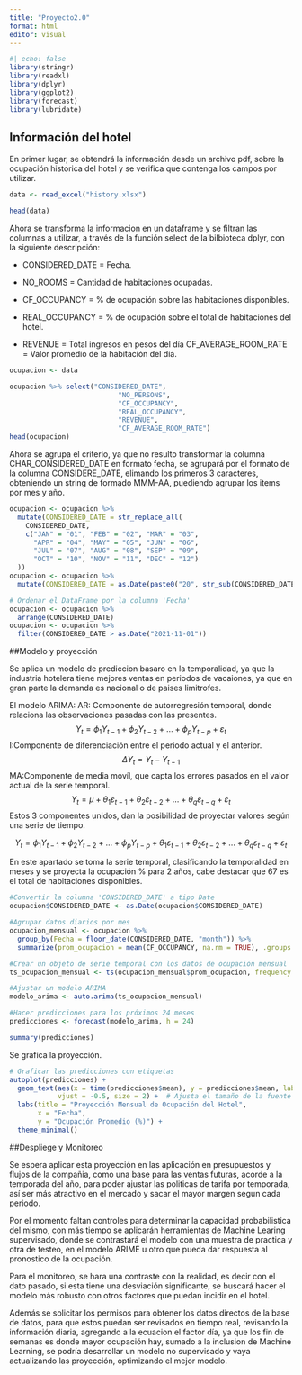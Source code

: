 ```yaml
---
title: "Proyecto2.0"
format: html
editor: visual
---
```

```r
#| echo: false
library(stringr)
library(readxl)
library(dplyr)
library(ggplot2)
library(forecast)
library(lubridate) 
```

## Información del hotel

En primer lugar, se obtendrá la información desde un archivo pdf, sobre la ocupación historica del hotel y se verifica que contenga los campos por utilizar.

```r
data <- read_excel("history.xlsx")

head(data)
```

Ahora se transforma la informacion en un dataframe y se filtran las columnas a utilizar, a través de la función select de la bilbioteca dplyr, con la siguiente descripción:

-   CONSIDERED_DATE = Fecha.

-   NO_ROOMS = Cantidad de habitaciones ocupadas.

-   CF_OCCUPANCY = % de ocupación sobre las habitaciones disponibles.

-   REAL_OCCUPANCY = % de ocupación sobre el total de habitaciones del hotel.

-   REVENUE = Total ingresos en pesos del día CF_AVERAGE_ROOM_RATE = Valor promedio de la habitación del día.

```r
ocupacion <- data
```


```r
ocupacion %>% select("CONSIDERED_DATE",
                           "NO_PERSONS",
                           "CF_OCCUPANCY",
                           "REAL_OCCUPANCY", 
                           "REVENUE",
                           "CF_AVERAGE_ROOM_RATE")
head(ocupacion)
```

Ahora se agrupa el criterio, ya que no resulto transformar la columna CHAR_CONSIDERED_DATE en formato fecha, se agrupará por el formato de la columna CONSIDERE_DATE, elimando los primeros 3 caracteres, obteniendo un string de formado MMM-AA, puediendo agrupar los items por mes y año.

```r
ocupacion <- ocupacion %>%
  mutate(CONSIDERED_DATE = str_replace_all(
    CONSIDERED_DATE,
    c("JAN" = "01", "FEB" = "02", "MAR" = "03", 
      "APR" = "04", "MAY" = "05", "JUN" = "06", 
      "JUL" = "07", "AUG" = "08", "SEP" = "09", 
      "OCT" = "10", "NOV" = "11", "DEC" = "12")
  ))
ocupacion <- ocupacion %>%
  mutate(CONSIDERED_DATE = as.Date(paste0("20", str_sub(CONSIDERED_DATE, 1, 2), "-", str_sub(CONSIDERED_DATE, 4, 5), "-01"))) # Formato: YYYY-MM-DD

# Ordenar el DataFrame por la columna 'Fecha'
ocupacion <- ocupacion %>%
  arrange(CONSIDERED_DATE)
ocupacion <- ocupacion %>%
  filter(CONSIDERED_DATE > as.Date("2021-11-01"))
```

##Modelo y proyección

  Se aplica un modelo de prediccion basaro en la temporalidad, ya que la industria hotelera tiene mejores ventas en periodos de vacaiones, ya que en gran parte la demanda es nacional o de paises limitrofes.

El modelo ARIMA:
  AR: Componente de autorregresión temporal, donde relaciona las observaciones pasadas con las presentes.
$$
Y_t = \phi_1 Y_{t-1} + \phi_2 Y_{t-2} + \ldots + \phi_p Y_{t-p} + \varepsilon_t
$$
  I:Componente de diferenciación entre el periodo actual y el anterior.
$$
\Delta Y_t = Y_t - Y_{t-1}
$$
  MA:Componente de media movíl, que capta los errores pasados en el valor actual de la serie temporal.
$$
Y_t = \mu + \theta_1 \varepsilon_{t-1} + \theta_2 \varepsilon_{t-2} + \ldots + \theta_q \varepsilon_{t-q} + \varepsilon_t
$$
  Estos 3 componentes unidos, dan la posibilidad de proyectar valores según una serie de tiempo.

$$
Y_t = \phi_1 Y_{t-1} + \phi_2 Y_{t-2} + \ldots + \phi_p Y_{t-p} + \theta_1 \varepsilon_{t-1} + \theta_2 \varepsilon_{t-2} + \ldots + \theta_q \varepsilon_{t-q} + \varepsilon_t
$$


  En este apartado se toma la serie temporal, clasificando la temporalidad en meses y se proyecta la ocupación % para 2 años, cabe destacar que 67 es el total de habitaciones disponibles.
  
```r
#Convertir la columna 'CONSIDERED_DATE' a tipo Date
ocupacion$CONSIDERED_DATE <- as.Date(ocupacion$CONSIDERED_DATE)

#Agrupar datos diarios por mes
ocupacion_mensual <- ocupacion %>%
  group_by(Fecha = floor_date(CONSIDERED_DATE, "month")) %>%
  summarize(prom_ocupacion = mean(CF_OCCUPANCY, na.rm = TRUE), .groups = 'drop')

#Crear un objeto de serie temporal con los datos de ocupación mensual
ts_ocupacion_mensual <- ts(ocupacion_mensual$prom_ocupacion, frequency = 12, start = c(2021, 11))

#Ajustar un modelo ARIMA
modelo_arima <- auto.arima(ts_ocupacion_mensual)

#Hacer predicciones para los próximos 24 meses
predicciones <- forecast(modelo_arima, h = 24)

summary(predicciones)
```


  Se grafica la proyección.


```r

# Graficar las predicciones con etiquetas
autoplot(predicciones) +
  geom_text(aes(x = time(predicciones$mean), y = predicciones$mean, label = round(predicciones$mean, 1)), 
            vjust = -0.5, size = 2) +  # Ajusta el tamaño de la fuente y la posición vertical
  labs(title = "Proyección Mensual de Ocupación del Hotel", 
       x = "Fecha", 
       y = "Ocupación Promedio (%)") +
  theme_minimal()
```



##Despliege y Monitoreo

  Se espera aplicar esta proyección en las aplicación en presupuestos y flujos de la compañia, como una base para las ventas futuras, acorde a la temporada del año, para poder ajustar las politicas de tarifa por temporada, así ser más atractivo en el mercado y sacar el mayor margen segun cada periodo.
  
  Por el momento faltan controles para determinar la capacidad probabilistica del mismo, con más tiempo se aplicarán herramientas de Machine Learing supervisado, donde se contrastará el modelo con una muestra de practica y otra de testeo, en el modelo ARIME u otro que pueda dar respuesta al pronostico de la ocupación.
  
  Para el monitoreo, se hara una contraste con la realidad, es decir con el dato pasado, si esta tiene una desviación significante, se buscará hacer el modelo más robusto con otros factores que puedan incidir en el hotel.
  
  Además se solicitar los permisos para obtener los datos directos de la base de datos, para que estos puedan ser revisados en tiempo real, revisando la información diaria, agregando a la ecuacion el factor día, ya que los fin de semanas es donde mayor ocupación hay, sumado a la inclusion de Machine Learning, se podría desarrollar un modelo no supervisado y vaya actualizando las proyección, optimizando el mejor modelo.
  
  
